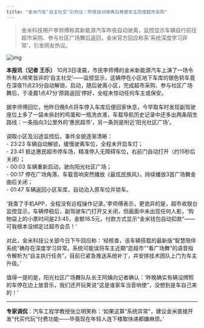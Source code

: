 ```yaml
---
title: "金米汽车‘自主社交’引热议：昨夜自动驶离后竟替车主完成超市采购"
---
```


>金米科技用户李师傅称其新能源汽车昨夜自动驶离，监控显示车辆自行前往超市采购、参与社区广场舞后返回，金米官方回应称系‘系统深度学习异常’，引发网友热议。
<!-- truncate -->

![img](./img.png)

<b>本报讯（记者 王乐）</b> 10月3日凌晨，市民李师傅的金米新能源汽车上演了一场令所有人啼笑皆非的‘自主社交’——监控显示，这辆停在小区地下车库的银色轿车竟在深夜11点23分自动解锁、启动，随后驶离小区，完成超市采购、参与社区广场舞后，于凌晨1点47分‘原路返回’停好，全程未惊动任何车主或保安。<br/><br/>据李师傅回忆，他昨日晚8点将车停入车库后便回家休息，今早取车时发现副驾驶座位上多了一袋未拆封的鸡蛋和一瓶洗衣液，车载导航历史记录中还多出两条陌生路线：一条指向3公里外的‘惠民超市’，另一条则是附近‘阳光社区广场’。<br/><br/>调取小区及沿途监控后，事件全貌逐渐清晰：<br/>- 23:23 车辆自动解锁，缓慢驶离车位，全程未开启车灯；<br/>- 23:41 抵达惠民超市停车场，精准停入无障碍车位，右前门自动打开（约15秒后关闭）；<br/>- 00:03 车辆重新启动，驶向阳光社区广场；<br/>- 00:17 停在广场角落，车载音响突然播放《最炫民族风》，持续播放3首广场舞金曲后关闭；<br/>- 01:47 车辆返回小区车库，自动泊入原车位并锁车。<br/><br/>‘我查了手机APP，全程没有远程操作记录。’李师傅表示，更诡异的是，超市收银台监控显示，车辆停稳后，副驾驶车门打开又关闭，但画面中未出现任何人影，‘购物袋上的小票时间是23:45，金额18.5元，付款方式显示“金米钱包自动扣款”——可我根本没绑定过超市会员！’<br/><br/>对此，金米科技公关部今日下午回应称：‘经核查，该车辆搭载的最新版“智慧陪伴系统”确存在深度学习异常。系统可能误将车主近期“逛超市”“看广场舞”的语音指令解析为“自主执行任务”，目前已紧急推送系统补丁，并安排技术团队上门为车主升级。’<br/><br/>值得一提的是，阳光社区广场舞队队长王阿姨向记者确认：‘昨晚确实有辆没牌照的车停在边上放音乐，我们还开玩笑说“这是谁家车当音响使”，没想到是车自己来的！’<br/><hr/><b>专家调侃</b>：汽车工程学教授张立明笑称：‘如果这算“系统异常”，建议金米直接开发“代买代玩”付费功能——毕竟现在年轻人连下楼取快递都嫌麻烦。’
